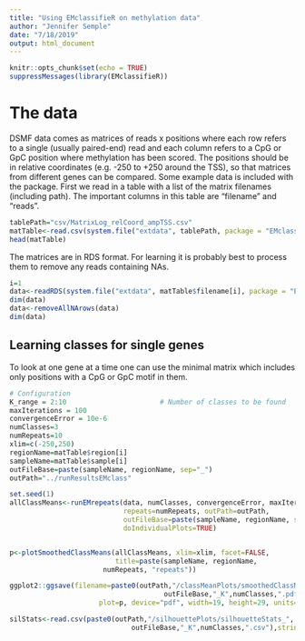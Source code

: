 ```yaml
---
title: "Using EMclassifieR on methylation data"
author: "Jennifer Semple"
date: "7/18/2019"
output: html_document
---
```


```r
knitr::opts_chunk$set(echo = TRUE)
suppressMessages(library(EMclassifieR))
```

# The data
DSMF data comes as matrices of reads x positions where each row refers to a single (usually paired-end) read and each column refers to a CpG or GpC position where methylation has been scored. The positions should be in relative coordinates (e.g. -250 to +250 around the TSS), so that matrices from different genes can be compared. 
Some example data is included with the package. First we read in a table with a list of the matrix filenames (including path). The important columns in this table are "filename" and "reads".
```r
tablePath="csv/MatrixLog_relCoord_ampTSS.csv"
matTable<-read.csv(system.file("extdata", tablePath, package = "EMclassifieR", mustWork=TRUE),stringsAsFactors=F)
head(matTable)
```

The matrices are in RDS format. For learning it is probably best to process them to remove any reads containing NAs.
```r
i=1
data<-readRDS(system.file("extdata", matTable$filename[i], package = "EMclassifieR", mustWork=TRUE))
dim(data)
data<-removeAllNArows(data)
dim(data)
```


## Learning classes for single genes
To look at one gene at a time one can use the minimal matrix which includes only positions with a CpG or GpC motif in them.

```r
# Configuration
K_range = 2:10                       # Number of classes to be found
maxIterations = 100
convergenceError = 10e-6
numClasses=3
numRepeats=10
xlim=c(-250,250)
regionName=matTable$region[i]
sampleName=matTable$sample[i]
outFileBase=paste(sampleName, regionName, sep="_")
outPath="../runResultsEMclass"

set.seed(1)
allClassMeans<-runEMrepeats(data, numClasses, convergenceError, maxIterations, 
                            repeats=numRepeats, outPath=outPath, 
                            outFileBase=paste(sampleName, regionName, sep="_"),
                            doIndividualPlots=TRUE)


p<-plotSmoothedClassMeans(allClassMeans, xlim=xlim, facet=FALSE,
                          title=paste(sampleName, regionName, 
                       numRepeats, "repeats"))

ggplot2::ggsave(filename=paste0(outPath,"/classMeanPlots/smoothedClassMeans_",
                                      outFileBase,"_K",numClasses,".pdf"),
                      plot=p, device="pdf", width=19, height=29, units="cm")

silStats<-read.csv(paste0(outPath,"/silhouettePlots/silhouetteStats_",
                              outFileBase,"_K",numClasses,".csv"),stringsAsFactors=F)


```

